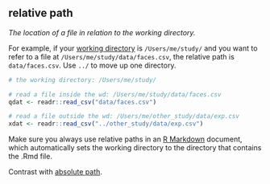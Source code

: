 ## relative path

<dfn>The location of a file in relation to the working directory.</dfn> 

For example, if your [working directory](w.html#working-directory) is `/Users/me/study/` and you want to refer to a file at `/Users/me/study/data/faces.csv`, the relative path is `data/faces.csv`. Use `../` to move up one directory.

```r
# the working directory: /Users/me/study/

# read a file inside the wd: /Users/me/study/data/faces.csv
qdat <- readr::read_csv("data/faces.csv")

# read a file outside the wd: /Users/me/other_study/data/exp.csv
xdat <- readr::read_csv("../other_study/data/exp.csv")
```

Make sure you always use relative paths in an [R Markdown](r.html#r-markdown) document, which automatically sets the working directory to the directory that contains the .Rmd file.

Contrast with [absolute path](a.html#absolute-path).